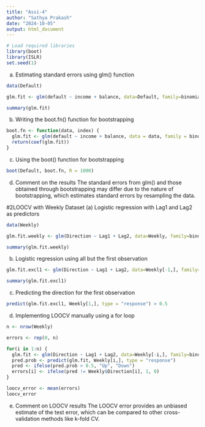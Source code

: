 ---
title: "Assi-4"
author: "Sathya Prakash"
date: "2024-10-05"
output: html_document
---

```{r setup, include=FALSE}
# Load required libraries
library(boot)
library(ISLR)
set.seed(1)
```


a) Estimating standard errors using glm() function
```{r}
data(Default)

glm.fit <- glm(default ~ income + balance, data=Default, family=binomial)

summary(glm.fit)

```
(b) Writing the boot.fn() function for bootstrapping
```{r}
boot.fn <- function(data, index) {
  glm.fit <- glm(default ~ income + balance, data = data, family = binomial, subset = index)
  return(coef(glm.fit))
}

```
(c) Using the boot() function for bootstrapping
```{r}
boot(Default, boot.fn, R = 1000)
```
(d) Comment on the results
The standard errors from glm() and those obtained through bootstrapping may differ due to the nature of bootstrapping, which estimates standard errors by resampling the data.


#2LOOCV with Weekly Dataset
(a) Logistic regression with Lag1 and Lag2 as predictors
```{r}
data(Weekly)

glm.fit.weekly <- glm(Direction ~ Lag1 + Lag2, data=Weekly, family=binomial)

summary(glm.fit.weekly)

```
b) Logistic regression using all but the first observation
```{r}
glm.fit.excl1 <- glm(Direction ~ Lag1 + Lag2, data=Weekly[-1,], family=binomial)

summary(glm.fit.excl1)

```
(c) Predicting the direction for the first observation
```{r}
predict(glm.fit.excl1, Weekly[1,], type = "response") > 0.5

```
d) Implementing LOOCV manually using a for loop

```{r}
n <- nrow(Weekly)

errors <- rep(0, n)

for(i in 1:n) {
  glm.fit <- glm(Direction ~ Lag1 + Lag2, data=Weekly[-i,], family=binomial)
  pred.prob <- predict(glm.fit, Weekly[i,], type = "response")
  pred <- ifelse(pred.prob > 0.5, "Up", "Down")
  errors[i] <- ifelse(pred != Weekly$Direction[i], 1, 0)
}

loocv_error <- mean(errors)
loocv_error

```
(e) Comment on LOOCV results
The LOOCV error provides an unbiased estimate of the test error, which can be compared to other cross-validation methods like k-fold CV.

